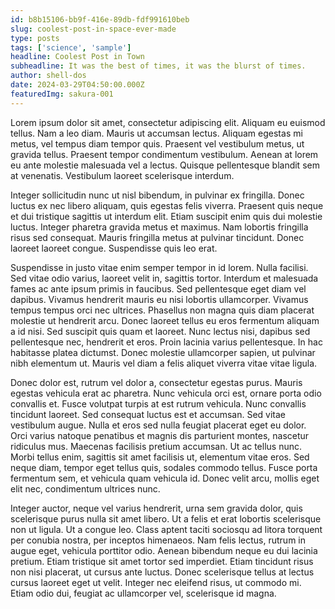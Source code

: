 ```yaml
---
id: b8b15106-bb9f-416e-89db-fdf991610beb
slug: coolest-post-in-space-ever-made
type: posts
tags: ['science', 'sample']
headline: Coolest Post in Town
subheadline: It was the best of times, it was the blurst of times.
author: shell-dos
date: 2024-03-29T04:50:00.000Z
featuredImg: sakura-001
---
```


Lorem ipsum dolor sit amet, consectetur adipiscing elit. Aliquam eu euismod tellus. Nam a leo diam. Mauris ut accumsan lectus. Aliquam egestas mi metus, vel tempus diam tempor quis. Praesent vel vestibulum metus, ut gravida tellus. Praesent tempor condimentum vestibulum. Aenean at lorem eu ante molestie malesuada vel a lectus. Quisque pellentesque blandit sem at venenatis. Vestibulum laoreet scelerisque interdum.

Integer sollicitudin nunc ut nisl bibendum, in pulvinar ex fringilla. Donec luctus ex nec libero aliquam, quis egestas felis viverra. Praesent quis neque et dui tristique sagittis ut interdum elit. Etiam suscipit enim quis dui molestie luctus. Integer pharetra gravida metus et maximus. Nam lobortis fringilla risus sed consequat. Mauris fringilla metus at pulvinar tincidunt. Donec laoreet laoreet congue. Suspendisse quis leo erat.

Suspendisse in justo vitae enim semper tempor in id lorem. Nulla facilisi. Sed vitae odio varius, laoreet velit in, sagittis tortor. Interdum et malesuada fames ac ante ipsum primis in faucibus. Sed pellentesque eget diam vel dapibus. Vivamus hendrerit mauris eu nisi lobortis ullamcorper. Vivamus tempus tempus orci nec ultrices. Phasellus non magna quis diam placerat molestie ut hendrerit arcu. Donec laoreet tellus eu eros fermentum aliquam a id nisi. Sed suscipit quis quam et laoreet. Nunc lectus nisi, dapibus sed pellentesque nec, hendrerit et eros. Proin lacinia varius pellentesque. In hac habitasse platea dictumst. Donec molestie ullamcorper sapien, ut pulvinar nibh elementum ut. Mauris vel diam a felis aliquet viverra vitae vitae ligula.

Donec dolor est, rutrum vel dolor a, consectetur egestas purus. Mauris egestas vehicula erat ac pharetra. Nunc vehicula orci est, ornare porta odio convallis et. Fusce volutpat turpis at est rutrum vehicula. Nunc convallis tincidunt laoreet. Sed consequat luctus est et accumsan. Sed vitae vestibulum augue. Nulla et eros sed nulla feugiat placerat eget eu dolor. Orci varius natoque penatibus et magnis dis parturient montes, nascetur ridiculus mus. Maecenas facilisis pretium accumsan. Ut ac tellus nunc. Morbi tellus enim, sagittis sit amet facilisis ut, elementum vitae eros. Sed neque diam, tempor eget tellus quis, sodales commodo tellus. Fusce porta fermentum sem, et vehicula quam vehicula id. Donec velit arcu, mollis eget elit nec, condimentum ultrices nunc.

Integer auctor, neque vel varius hendrerit, urna sem gravida dolor, quis scelerisque purus nulla sit amet libero. Ut a felis et erat lobortis scelerisque non ut ligula. Ut a congue leo. Class aptent taciti sociosqu ad litora torquent per conubia nostra, per inceptos himenaeos. Nam felis lectus, rutrum in augue eget, vehicula porttitor odio. Aenean bibendum neque eu dui lacinia pretium. Etiam tristique sit amet tortor sed imperdiet. Etiam tincidunt risus non nisi placerat, ut cursus ante luctus. Donec scelerisque tellus at lectus cursus laoreet eget ut velit. Integer nec eleifend risus, ut commodo mi. Etiam odio dui, feugiat ac ullamcorper vel, scelerisque id magna.
